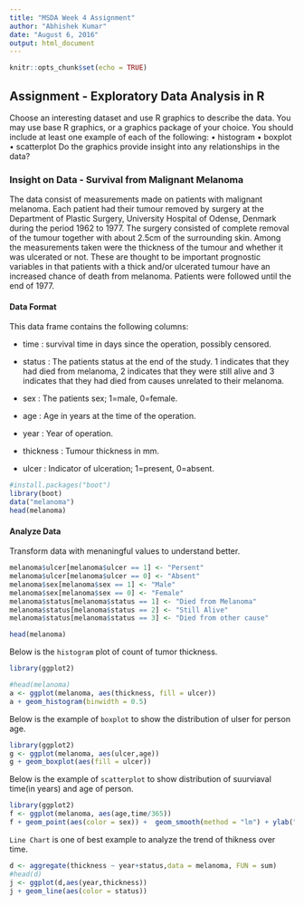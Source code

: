 ```yaml
---
title: "MSDA Week 4 Assignment"
author: "Abhishek Kumar"
date: "August 6, 2016"
output: html_document
---
```


```r
knitr::opts_chunk$set(echo = TRUE)
```

## Assignment - Exploratory Data Analysis in R
Choose an interesting dataset and use R graphics to describe the data.  You may use base R graphics, or a graphics package of your choice.  You should include at least one example of each of the following: 
•	histogram 
•	boxplot 
•	scatterplot 
Do the graphics provide insight into any relationships in the data? 

### Insight on Data - Survival from Malignant Melanoma 
The data consist of measurements made on patients with malignant melanoma. Each patient had their tumour removed by surgery at the Department of Plastic Surgery, University Hospital of Odense, Denmark during the period 1962 to 1977. The surgery consisted of complete removal of the tumour together with about 2.5cm of the surrounding skin. Among the measurements taken were the thickness of the tumour and whether it was ulcerated or not. These are thought to be important prognostic variables in that patients with a thick and/or ulcerated tumour have an increased chance of death from melanoma. Patients were followed until the end of 1977. 

#### Data Format

This data frame contains the following columns: 

* time : survival time in days since the operation, possibly censored. 

* status : The patients status at the end of the study. 1 indicates that they had died from melanoma, 2 indicates that they were still alive and 3 indicates that they had died from causes unrelated to their melanoma. 

* sex : The patients sex; 1=male, 0=female. 

* age : Age in years at the time of the operation. 

* year : Year of operation. 

* thickness : Tumour thickness in mm. 

* ulcer : Indicator of ulceration; 1=present, 0=absent. 

```r
#install.packages("boot")
library(boot)
data("melanoma")
head(melanoma)
```

#### Analyze Data

Transform data with menaningful values to understand better.
```r
melanoma$ulcer[melanoma$ulcer == 1] <- "Persent"
melanoma$ulcer[melanoma$ulcer == 0] <- "Absent"
melanoma$sex[melanoma$sex == 1] <- "Male"
melanoma$sex[melanoma$sex == 0] <- "Female"
melanoma$status[melanoma$status == 1] <- "Died from Melanoma"
melanoma$status[melanoma$status == 2] <- "Still Alive"
melanoma$status[melanoma$status == 3] <- "Died from other cause"

head(melanoma)

```


Below is the `histogram` plot of count of tumor thickness.

```r
library(ggplot2)

#head(melanoma)
a <- ggplot(melanoma, aes(thickness, fill = ulcer))
a + geom_histogram(binwidth = 0.5)
```

Below is the example of `boxplot` to show the distribution of ulser for person age.

```r
library(ggplot2)
g <- ggplot(melanoma, aes(ulcer,age))
g + geom_boxplot(aes(fill = ulcer)) 
```



Below is the example of `scatterplot` to show distribution of suurviaval time(in years)  and age of person. 

```r
library(ggplot2)
f <- ggplot(melanoma, aes(age,time/365))
f + geom_point(aes(color = sex)) +  geom_smooth(method = "lm") + ylab("Surrvival Time (in years)") + xlab("Age (in years)") + ggtitle("DIstribution of Surrvival Time vs Age") + facet_grid(status ~ .)
```

`Line Chart` is one of best example to analyze the trend of thikness over time.

```r
d <- aggregate(thickness ~ year+status,data = melanoma, FUN = sum)
#head(d)
j <- ggplot(d,aes(year,thickness))
j + geom_line(aes(color = status))
```

